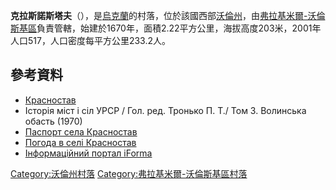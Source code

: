 {{coord|50|53|41|N|24|28|31|E|scale:30000|display=title}}

'''克拉斯諾斯塔夫'''（{{lang-uk|Красностав}}），是[[烏克蘭|烏克蘭]]的村落，位於該國西部[[沃倫州|沃倫州]]，由[[弗拉基米爾-沃倫斯基區|弗拉基米爾-沃倫斯基區]]負責管轄，始建於1670年，面積2.22平方公里，海拔高度203米，2001年人口517，人口密度每平方公里233.2人。

==參考資料==
* [http://gska2.rada.gov.ua/pls/z7502/A005?rdat1=21.03.2008&rf7571=4706 Красностав]{{dead link|date=2017年11月 |bot=InternetArchiveBot |fix-attempted=yes }}
* Історія міст і сіл УРСР / Гол. ред. Тронько П. Т./ Том 3. Волинська обасть (1970)
* [https://web.archive.org/web/20140313000724/http://www.vvadm.gov.ua/ukr/miscevi%20rady/krasnostav.html Паспорт села Красностав]
* [http://weather.in.ua/ua/volynskaja/12173 Погода в селі Красностав] {{Wayback|url=http://weather.in.ua/ua/volynskaja/12173 |date=20111219091953 }}
* [https://web.archive.org/web/20100125080655/http://old.iforma.com.ua/classifiers/uk/koatuu Інформаційний портал iForma]

[[Category:沃倫州村落|Category:沃倫州村落]]
[[Category:弗拉基米爾-沃倫斯基區村落|Category:弗拉基米爾-沃倫斯基區村落]]


{{Volyn-geo-stub}}